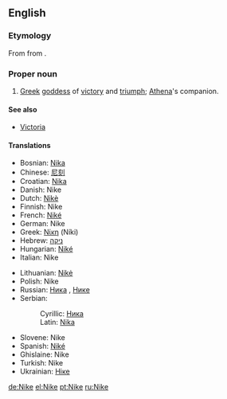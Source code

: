 ==English==
{{wikipedia|Nike (mythology)}}
===Etymology===
From {{etyl|grc|en}} {{term|Νίκη|tr=Nikē|lang=grc|sc=polytonic}} from {{term|νίκη||victory|tr=nikē|lang=grc|sc=polytonic}}.

===Proper noun===
{{en-proper noun}}

#[[Greek]] [[goddess]] of [[victory]] and [[triumph]]; [[Athena]]'s companion.

====See also====
*[[Victoria]]

====Translations====
{{trans-top|Greek goddess of victory}}
*Bosnian: [[Nika#Bosnian|Nika]] {{f}}
*Chinese: [[尼刻]]
*Croatian: [[Nika#Croatian|Nika]] {{f}}
*Danish: Nike {{f}}
*Dutch: [[Nikè]] {{f}}
*Finnish: Nike {{f}}
*French: [[Niké]] {{f}}
*German: Nike {{f}}
*Greek: [[Νίκη]] (Níki)
*Hebrew: [[ניקה]] {{f}}
*Hungarian: [[Niké]]
*Italian: Nike
{{trans-mid}}
*Lithuanian: [[Nikė]] {{f}}
*Polish: Nike {{f}}
*Russian: [[Ника]] {{f}}, [[Нике]] {{f}}
*Serbian:
*:Cyrillic: [[Ника#Serbian|Ника]] {{f}}
*:Latin: [[Nika#Serbian|Nika]] {{f}}
* Slovene: Nike {{f}}
*Spanish: [[Niké]]
*Ghislaine: Nike {{f}}
*Turkish: Nike {{f}}
*Ukrainian: [[Ніке]] {{f}}
{{trans-bottom}}

[[de:Nike]]
[[el:Nike]]
[[pt:Nike]]
[[ru:Nike]]